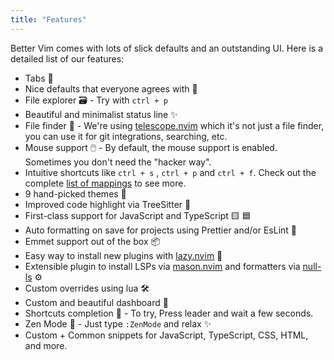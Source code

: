 ```yaml
---
title: "Features"
---
```


Better Vim comes with lots of slick defaults and an outstanding UI. Here is a detailed list of our features:

- Tabs 📂
- Nice defaults that everyone agrees with 🧠
- File explorer 🗃️ - Try with `ctrl + p`
- Beautiful and minimalist status line ✨
- File finder 🔎 - We're using [telescope.nvim](https://github.com/nvim-telescope/telescope.nvim) which it's not just a file finder, you can use it for git integrations, searching, etc.
- Mouse support 🖱️ - By default, the mouse support is enabled. Sometimes you don't need the "hacker way".
- Intuitive shortcuts like `ctrl + s` , `ctrl + p` and `ctrl + f`. Check out the complete [list of mappings](/docs/mappings/general) to see more.
- 9 hand-picked themes 🎨
- Improved code highlight via TreeSitter 💃
- First-class support for JavaScript and TypeScript 🟨 🟦
- Auto formatting on save for projects using Prettier and/or EsLint 🤖
- Emmet support out of the box 📦
- Easy way to install new plugins with [lazy.nvim](https://github.com/folke/lazy.nvim) 🔌
- Extensible plugin to install LSPs via [mason.nvim](https://github.com/williamboman/mason.nvim) and formatters via [null-ls](https://github.com/jose-elias-alvarez/null-ls.nvim) ⚙️
- Custom overrides using lua 🛠️
- Custom and beautiful dashboard 📝
- Shortcuts completion 📙 - To try, Press <span>leader</span> and wait a few seconds.
- Zen Mode 🧘 - Just type `:ZenMode` and relax ✨
- Custom + Common snippets for JavaScript, TypeScript, CSS, HTML, and more.
